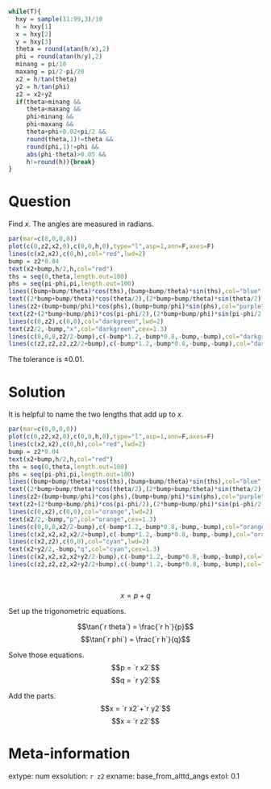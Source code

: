 ```r
while(T){
  hxy = sample(11:99,3)/10
  h = hxy[1]
  x = hxy[2]
  y = hxy[3]
  theta = round(atan(h/x),2)
  phi = round(atan(h/y),2)
  minang = pi/10
  maxang = pi/2-pi/20
  x2 = h/tan(theta)
  y2 = h/tan(phi)
  z2 = x2+y2
  if(theta>minang && 
     theta<maxang && 
     phi>minang && 
     phi<maxang && 
     theta+phi+0.02<pi/2 && 
     round(theta,1)!=theta &&
     round(phi,1)!=phi &&
     abs(phi-theta)>0.05 && 
     h!=round(h)){break}
}
```

Question
========

Find $x$. The angles are measured in radians.

```r
par(mar=c(0,0,0,0))
plot(c(0,z2,x2,0),c(0,0,h,0),type="l",asp=1,ann=F,axes=F)
lines(c(x2,x2),c(0,h),col="red",lwd=2)
bump = z2*0.04
text(x2+bump,h/2,h,col="red")
ths = seq(0,theta,length.out=100)
phs = seq(pi-phi,pi,length.out=100)
lines((bump+bump/theta)*cos(ths),(bump+bump/theta)*sin(ths),col="blue",lwd=2)
text((2*bump+bump/theta)*cos(theta/2),(2*bump+bump/theta)*sin(theta/2),theta,col="blue")
lines(z2+(bump+bump/phi)*cos(phs),(bump+bump/phi)*sin(phs),col="purple",lwd=2)
text(z2+(2*bump+bump/phi)*cos(pi-phi/2),(2*bump+bump/phi)*sin(pi-phi/2),phi,col="purple")
lines(c(0,z2),c(0,0),col="darkgreen",lwd=2)
text(z2/2,-bump,"x",col="darkgreen",cex=1.3)
lines(c(0,0,0,z2/2-bump),c(-bump*1.2,-bump*0.8,-bump,-bump),col="darkgreen")
lines(c(z2,z2,z2,z2/2+bump),c(-bump*1.2,-bump*0.8,-bump,-bump),col="darkgreen")
```

The tolerance is $\pm 0.01$.

Solution
========

It is helpful to name the two lengths that add up to $x$.

```r
par(mar=c(0,0,0,0))
plot(c(0,z2,x2,0),c(0,0,h,0),type="l",asp=1,ann=F,axes=F)
lines(c(x2,x2),c(0,h),col="red",lwd=2)
bump = z2*0.04
text(x2+bump,h/2,h,col="red")
ths = seq(0,theta,length.out=100)
phs = seq(pi-phi,pi,length.out=100)
lines((bump+bump/theta)*cos(ths),(bump+bump/theta)*sin(ths),col="blue",lwd=2)
text((2*bump+bump/theta)*cos(theta/2),(2*bump+bump/theta)*sin(theta/2),theta,col="blue")
lines(z2+(bump+bump/phi)*cos(phs),(bump+bump/phi)*sin(phs),col="purple",lwd=2)
text(z2+(2*bump+bump/phi)*cos(pi-phi/2),(2*bump+bump/phi)*sin(pi-phi/2),phi,col="purple")
lines(c(0,x2),c(0,0),col="orange",lwd=2)
text(x2/2,-bump,"p",col="orange",cex=1.3)
lines(c(0,0,0,x2/2-bump),c(-bump*1.2,-bump*0.8,-bump,-bump),col="orange")
lines(c(x2,x2,x2,x2/2+bump),c(-bump*1.2,-bump*0.8,-bump,-bump),col="orange")
lines(c(x2,z2),c(0,0),col="cyan",lwd=2)
text(x2+y2/2,-bump,"q",col="cyan",cex=1.3)
lines(c(x2,x2,x2,x2+y2/2-bump),c(-bump*1.2,-bump*0.8,-bump,-bump),col="cyan")
lines(c(z2,z2,z2,x2+y2/2+bump),c(-bump*1.2,-bump*0.8,-bump,-bump),col="cyan")
```
\

$$x = p+q$$

Set up the trigonometric equations.

$$\tan(`r theta`) = \frac{`r h`}{p}$$
$$\tan(`r phi`) = \frac{`r h`}{q}$$

Solve those equations.
$$p = `r x2`$$
$$q = `r y2`$$

Add the parts.
$$x = `r x2`+`r y2`$$
$$x = `r z2`$$



Meta-information
============
extype: num
exsolution: `r z2`
exname: base_from_alttd_angs
extol: 0.1